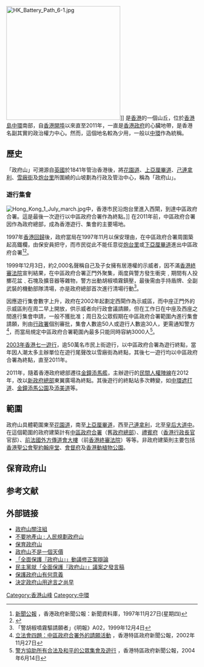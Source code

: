 [[File:HK_Battery_Path_6-1.jpg|300px]]]]
{{engname|政府山|Government Hill}}是[[香港|香港]]的一個山丘，位於[[香港島|香港島]][[中環|中環]]南部，自[[香港開埠|香港開埠]]以來直至2011年，一直是[[香港政府|香港政府]]的心臟地帶，是香港名副其實的政治權力中心。然而，這個地名較為少用，一般以[[中環|中環]]作為統稱。

== 歷史 ==
「政府山」可溯源自[[英國|英國]]於1841年管治香港後，將[[花園道|花園道]]、[[上亞厘畢道|上亞厘畢道]]、[[己連拿利|己連拿利]]、[[雪廠街|雪廠街]]及[[炮台里|炮台里]]所圍繞的山坡劃為行政及管治中心，稱為「政府山」。

=== 遊行集會 ===
[[File:Hong_Kong_1_July_march.jpg|thumb]]中，香港市民沿炮台里進入西閘，到達中區政府合署。這是最後一次遊行以中區政府合署作為終點。]]
在2011年前，中區政府合署因作為政府總部，成為香港遊行、集會的主要場地。

1997年[[香港回歸|香港回歸]]後，政府當局在1997年11月以保安理由，在中區政府合署周圍築起高鐵欄，由保安員把守，而市民從此不能任意從[[炮台里|炮台里]]或[[下亞厘畢道|下亞厘畢道]]進出中區政府合署<ref>[http://www.info.gov.hk/gia/general/dib/c1127.htm 新聞公報] {{Wayback|url=http://www.info.gov.hk/gia/general/dib/c1127.htm |date=20160616212108 }}，香港政府新聞公報：新聞資料庫，1997年11月27日(星期四)</ref><ref>{{rp|89}}{{rp|127}}</ref>。

1999年12月3日，約2,000名聲稱自己及子女擁有居港權的示威者，因不滿[[香港終審法院|香港終審法院]]宣判結果，在中區政府合署正門外聚集，兩度與警方發生衝突﹐期間有人投擲花盆﹑石塊及擴音器等雜物，警方出動胡椒噴霧鎮壓，最後需由手持盾牌、全副武裝的機動部隊清場，亦是政府總部首次進行清場行動<ref>「警胡椒噴霧驅請願者」《明報》A02，1999年12月4日</ref>。

因應遊行集會數字上升，政府在2002年起劃定西閘作為示威區，而中座正門外的示威區則在周二早上開放，供示威者向行政會議請願，但在工作日在中座及西座之間進行集會申請，一般不獲批准；周日及公眾假期在中區政府合署範圍內進行集會請願，則由[[行政署|行政署]]個別審批，集會人數逾50人或遊行人數逾30人，更需通知警方<ref>[http://www.info.gov.hk/gia/general/200211/27/1127194.htm 立法會四題：中區政府合署外的請願活動] {{Wayback|url=http://www.info.gov.hk/gia/general/200211/27/1127194.htm |date=20160304195348 }}，香港特區政府新聞公報，2002年11月27日</ref>，而當局規定中區政府合署範圍內最多只能同時容納3000人<ref>[http://www.info.gov.hk/gia/general/200406/14/0614224.htm 警方協助所有合法及和平的公眾集會及遊行] {{Wayback|url=http://www.info.gov.hk/gia/general/200406/14/0614224.htm |date=20160304215534 }}，香港特區政府新聞公報，2004年6月14日</ref>。

[[2003年香港七一遊行|2003年香港七一遊行]]，逾50萬名市民上街遊行，以中區政府合署為遊行終點，當年因人潮太多主辦單位在遊行尾聲改以雪廠街為終點，其後七一遊行均以中區政府合署為終點，直至2011年。

2011年，隨着香港政府總部遷往[[金鐘|金鐘]][[添馬艦_(香港)|添馬艦]]，主辦遊行的[[民間人權陣線|民間人權陣線]]在2012年，改以[[香港特別行政區政府總部_(建築物)|新政府總部]]東翼廣場為終點。其後遊行的終點站多次轉變，如[[中環|中環]][[遮打道|遮打道]]、[[金鐘|金鐘]][[添馬公園|添馬公園]]及[[添美道|添美道]]等。

== 範圍 ==
政府山具體範圍東至[[花園道|花園道]]，南至[[上亞厘畢道|上亞厘畢道]]，西至[[己連拿利|己連拿利]]，北至[[皇后大道|皇后大道中]]。在這個範圍的政府建築計有[[中區政府合署|中區政府合署]]（舊[[香港特別行政區政府總部|政府總部]]）、[[禮賓府|禮賓府]]（[[香港行政長官|香港行政長官]]官邸）、[[前法國外方傳道會大樓|前法國外方傳道會大樓]]（前[[香港終審法院|香港終審法院]]）等等。非政府建築則主要包括[[香港聖公會|香港聖公會]][[聖約翰座堂_(香港)|聖約翰座堂]]、[[會督府|會督府]]及[[香港動植物公園|香港動植物公園]]。

== 保育政府山 ==
{{main|政府山保育爭議事件}}

== 参考文献 ==
{{Reflist}}

== 外部链接 ==
* [http://notforsalehk.wordpress.com 政府山關注組] {{Wayback|url=http://notforsalehk.wordpress.com/ |date=20190201222925 }}
* [http://www.facebook.com/cgonotforsale 不要地產山 : 人民規劃政府山]
* [https://web.archive.org/web/20090424215123/http://www.cahk.org.hk/articles/docs/20060116.htm 保育政府山]
* [http://appledaily.atnext.com/template/apple/art_main.cfm?iss_id=20060920&sec_id=4104&subsec_id=15337&art_id=6329413 政府山不是一個天價]{{dead link|date=2018年3月 |bot=InternetArchiveBot |fix-attempted=yes }}
* [http://www.alanleong.net/public/contents/article?revision_id=6809&item_id=6808 「全面保護『政府山』」動議修正案辯論]{{dead link|date=2018年3月 |bot=InternetArchiveBot |fix-attempted=yes }}
* [http://www.dphk.org/2003/research/research.asp?iCommentId=2921&szColumnId=researchland 民主黨就「全面保護『政府山』」議案之發言稿] {{Wayback|url=http://www.dphk.org/2003/research/research.asp?iCommentId=2921&szColumnId=researchland |date=20160304122922 }}
* [http://paper.wenweipo.com/2006/07/10/WW0607100006.htm 保護政府山有何意義] {{Wayback|url=http://paper.wenweipo.com/2006/07/10/WW0607100006.htm |date=20210310160610 }}
* [http://www3.news.gov.hk/ISD/ebulletin/tc/Category/ontherecord/060706/html/060706tc11002.htm 決定政府山用途言之尚早]{{dead link|date=2018年3月 |bot=InternetArchiveBot |fix-attempted=yes }}

[[Category:香港山峰|Category:香港山峰]]
[[Category:中環|Category:中環]]